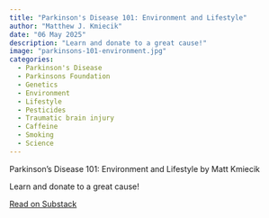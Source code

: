 ```yaml
---
title: "Parkinson's Disease 101: Environment and Lifestyle"
author: "Matthew J. Kmiecik"
date: "06 May 2025"
description: "Learn and donate to a great cause!"
image: "parkinsons-101-environment.jpg"
categories:
  - Parkinson's Disease
  - Parkinsons Foundation
  - Genetics
  - Environment
  - Lifestyle
  - Pesticides
  - Traumatic brain injury
  - Caffeine
  - Smoking
  - Science
---
```


<div class="substack-post-embed"><p lang="en">Parkinson's Disease 101: Environment and Lifestyle by Matt Kmiecik</p><p>Learn and donate to a great cause!</p><a data-post-link href="https://mattkmiecik.substack.com/p/parkinsons-disease-101-environment">Read on Substack</a></div><script async src="https://substack.com/embedjs/embed.js" charset="utf-8"></script>